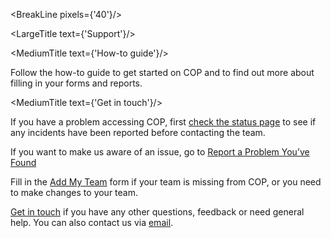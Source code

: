 
<div className="govuk-width-container main-height">

<BreakLine pixels={'40'}/>

<div className="grid-row">

<div className="column-two-thirds">

<LargeTitle text={'Support'}/>

<MediumTitle text={'How-to guide'}/>

Follow the <Link class="govuk-link" to="/help/">how-to guide</Link> to get started on COP and to find out more about filling in your forms and reports.

<MediumTitle text={'Get in touch'}/>

If you have a problem accessing COP, first <a class="govuk-link" href="https://cop.statuspage.io/" target="_blank">check the status page</a> to see if any incidents have been reported before contacting the team.

If you want to make us aware of an issue, go to <a class="govuk-link" href="https://support.cop.homeoffice.gov.uk/servicedesk/customer/portal/3/create/53" target="_blank">Report a Problem You’ve Found</a>

Fill in the <a class="govuk-link" href="https://support.cop.homeoffice.gov.uk/servicedesk/customer/portal/3/create/63" target="_blank">Add My Team</a> form if your team is missing from COP, or you need to make changes to your team.

<p className="govuk-body"><a class="govuk-link" href="https://support.cop.homeoffice.gov.uk/servicedesk/customer/portal/3/create/54" target="_blank">Get in touch</a> if you have any other questions, feedback or need general help. You can also contact us via <a class="govuk-link" href="mailto:cop@homeoffice.gov.uk">email</a>.</p>

</div>

</div>

</div>
